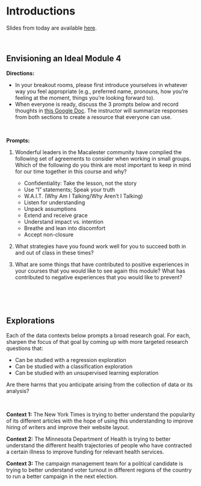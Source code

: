 # Introductions

Slides from today are available [here](https://docs.google.com/presentation/d/1j56a9J51R4QzSy0J3SvxU4ZRA23PG8Kxex6LvtwHFP0/edit?usp=sharing).

<br>

## Envisioning an Ideal Module 4 {-}

**Directions:**

- In your breakout rooms, please first introduce yourselves in whatever way you feel appropriate (e.g., preferred name, pronouns, how you're feeling at the moment, things you're looking forward to).
- When everyone is ready, discuss the 3 prompts below and record thoughts in [this Google Doc](https://docs.google.com/document/d/1E1KQEYtzSJ9lryXM0bHeJmalX6i_QmR-TWNKx2XR_Cg/edit?usp=sharing). The instructor will summarize responses from both sections to create a resource that everyone can use.

<br>

**Prompts:**

1. Wonderful leaders in the Macalester community have complied the following set of agreements to consider when working in small groups. Which of the following do you think are most important to keep in mind for our time together in this course and why?

    - Confidentiality: Take the lesson, not the story
    - Use "I" statements; Speak your truth
    - W.A.I.T. (Why Am I Talking/Why Aren't I Talking) 
    - Listen for understanding
    - Unpack assumptions
    - Extend and receive grace
    - Understand impact vs. intention
    - Breathe and lean into discomfort
    - Accept non-closure

2. What strategies have you found work well for you to succeed both in and out of class in these times?

3. What are some things that have contributed to positive experiences in your courses that you would like to see again this module? What has contributed to negative experiences that you would like to prevent?


<br><br><br>


## Explorations {-}

Each of the data contexts below prompts a broad research goal. For each, sharpen the focus of that goal by coming up with more targeted research questions that:

- Can be studied with a regression exploration
- Can be studied with a classification exploration
- Can be studied with an unsupervised learning exploration

Are there harms that you anticipate arising from the collection of data or its analysis?


<br>


**Context 1:** The New York Times is trying to better understand the popularity of its different articles with the hope of using this understanding to improve hiring of writers and improve their website layout.

**Context 2:** The Minnesota Department of Health is trying to better understand the different health trajectories of people who have contracted a certain illness to improve funding for relevant health services.

**Context 3:** The campaign management team for a political candidate is trying to better understand voter turnout in different regions of the country to run a better campaign in the next election.

